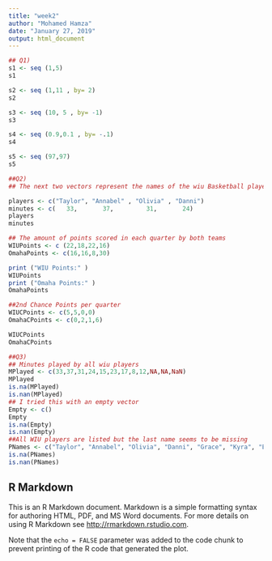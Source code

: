 ```yaml
---
title: "week2"
author: "Mohamed Hamza"
date: "January 27, 2019"
output: html_document
---
```



```r
## Q1)
s1 <- seq (1,5)
s1

s2 <- seq (1,11 , by= 2)
s2

s3 <- seq (10, 5 , by= -1)
s3

s4 <- seq (0.9,0.1 , by= -.1)
s4

s5 <- seq (97,97)
s5


```


```r
##Q2)
## The next two vectors represent the names of the wiu Basketball player and the minutes they played vs Omaha 70

players <- c("Taylor", "Annabel" , "Olivia" , "Danni")
minutes <- c(   33,       37,         31,       24)
players
minutes

## The amount of points scored in each quarter by both teams 
WIUPoints <- c (22,18,22,16)
OmahaPoints <- c(16,16,8,30)

print ("WIU Points:" ) 
WIUPoints
print ("Omaha Points:" ) 
OmahaPoints

##2nd Chance Points per quarter
WIUCPoints <- c(5,5,0,0)
OmahaCPoints <- c(0,2,1,6)

WIUCPoints
OmahaCPoints
```


```r
##Q3)
## Minutes played by all wiu players
MPlayed <- c(33,37,31,24,15,23,17,8,12,NA,NA,NaN)
MPlayed
is.na(MPlayed)
is.nan(MPlayed)
## I tried this with an empty vector
Empty <- c()
Empty
is.na(Empty)
is.nan(Empty)
##All WIU players are listed but the last name seems to be missing
PNames <- c("Taylor", "Annabel", "Olivia", "Danni", "Grace", "Kyra", "Elizabeth", "Jinda", "Avery", "Payton", "Mackenzie", NA)
is.na(PNames)
is.nan(PNames)
```










## R Markdown

This is an R Markdown document. Markdown is a simple formatting syntax for authoring HTML, PDF, and MS Word documents. For more details on using R Markdown see <http://rmarkdown.rstudio.com>.


Note that the `echo = FALSE` parameter was added to the code chunk to prevent printing of the R code that generated the plot.
